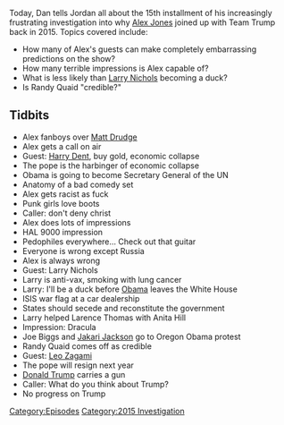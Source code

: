 {{DEFAULTSORT:
    #_EPISODE_0076:October 7-11, 2015
}}{{Episode
    | title             = October 7-11, 2015
    | caption           = Listen to this episode on [https://knowledgefight.libsyn.com/knowledge-fight-october-7-11-2015 Libsyn] [https://open.spotify.com/episode/10UJ2qv0Dl81mt5PWEhEk9 Spotify], Read the [[Transcript/76: October 7-11, 2015|Unofficial Transcript]]
    | episodeNumber     = 76
    | length            = 01:39:27
    | airDate           = August 23, 2017
    | coverageStartDate = October 7, 2015
    | coverageEndDate   = October 11, 2015
    | episodeType       = [[:Category:2015 Investigation|2015 Investigation]]
    | appearance        = [[Harry Dent]], [[Larry Nichols]], [[Clarence Thomas]], [[Anita Hill]], [[Joe Biggs]], [[Jakari Jackson]], [[Randy Quaid]], [[Leo Zagami]]
    | beverage          = Faygo Arctic Sun
    | oocDrop           = Cut her genitals of with scissors
    | previousEpisode   = [[75: January 7, 2011]]
    | nextEpisode       = [[77: August 23, 2017]]
}}

{{Stub}}

Today, Dan tells Jordan all about the 15th installment of his increasingly frustrating investigation into why [[Alex Jones]] joined up with Team Trump back in 2015. Topics covered include:

*How many of Alex's guests can make completely embarrassing predictions on the show?
*How many terrible impressions is Alex capable of?
*What is less likely than [[Larry Nichols]] becoming a duck?
*Is Randy Quaid "credible?"

==Tidbits==

*Alex fanboys over [[Matt Drudge]]
*Alex gets a call on air
*Guest: [[Harry Dent]], buy gold, economic collapse
*The pope is the harbinger of economic collapse
*Obama is going to become Secretary General of the UN
*Anatomy of a bad comedy set
*Alex gets racist as fuck
*Punk girls love boots
*Caller: don't deny christ
*Alex does lots of impressions
*HAL 9000 impression
*Pedophiles everywhere... Check out that guitar
*Everyone is wrong except Russia
*Alex is always wrong
*Guest: Larry Nichols
*Larry is anti-vax, smoking with lung cancer
*Larry: I'll be a duck before [[Barack Obama|Obama]] leaves the White House
*ISIS war flag at a car dealership
*States should secede and reconstitute the government
*Larry helped Larence Thomas with Anita Hill
*Impression: Dracula
*Joe Biggs and [[Jakari Jackson]] go to Oregon Obama protest
*Randy Quaid comes off as credible
*Guest: [[Leo Zagami]]
*The pope will resign next year
*[[Donald Trump]] carries a gun
*Caller: What do you think about Trump?
*No progress on Trump

[[Category:Episodes]]
[[Category:2015 Investigation]]
